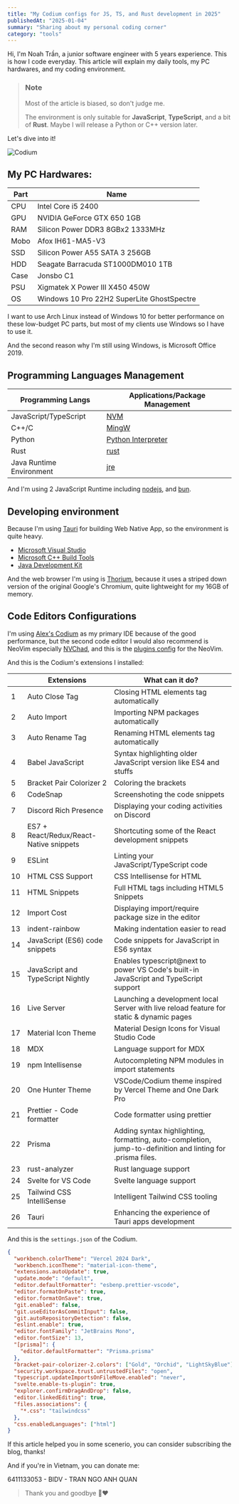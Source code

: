 ```yaml
---
title: "My Codium configs for JS, TS, and Rust development in 2025"
publishedAt: "2025-01-04"
summary: "Sharing about my personal coding corner"
category: "tools"
---
```


Hi, I&#39;m Noah Trần, a junior software engineer with 5 years experience. This is how I code everyday. This article will explain my daily tools, my PC hardwares, and my coding environment.

> ### Note
>
> Most of the article is biased, so don't judge me.
>
> The environment is only suitable for **JavaScript**, **TypeScript**, and a bit of **Rust**. Maybe I will release a Python or C++ version later.

Let&#39;s dive into it!

<Image
  src="https://i.ibb.co/W5XPDQ1/codium.png"
  alt="Codium"
  width={1200}
  height={630}
/>

## My PC Hardwares:

| Part | Name                                       |
| ---- | ------------------------------------------ |
| CPU  | Intel Core i5 2400                         |
| GPU  | NVIDIA GeForce GTX 650 1GB                 |
| RAM  | Silicon Power DDR3 8GBx2 1333MHz           |
| Mobo | Afox IH61-MA5-V3                           |
| SSD  | Silicon Power A55 SATA 3 256GB             |
| HDD  | Seagate Barracuda ST1000DM010 1TB          |
| Case | Jonsbo C1                                  |
| PSU  | Xigmatek X Power III X450 450W             |
| OS   | Windows 10 Pro 22H2 SuperLite GhostSpectre |

I want to use Arch Linux instead of Windows 10 for better performance on these low-budget PC parts, but most of my clients use Windows so I have to use it.

And the second reason why I&#39;m still using Windows, is Microsoft Office 2019.

## Programming Languages Management

| Programming Langs        | Applications/Package Management                   |
| ------------------------ | ------------------------------------------------- |
| JavaScript/TypeScript    | [NVM](https://github.com/coreybutler/nvm-windows) |
| C++/C                    | [MingW](https://www.mingw-w64.org)                |
| Python                   | [Python Interpreter](https://www.python.org)      |
| Rust                     | [rust](https://www.rust-lang.org)                 |
| Java Runtime Environment | [jre](https://www.java.com/en/download/)          |

And I&#39;m using 2 JavaScript Runtime including [nodejs](https://github.com/coreybutler/nvm-windows), and [bun](https://bun.sh/).

## Developing environment

Because I&#39;m using [Tauri](https://tauri.app) for building Web Native App, so the environment is quite heavy.

- [Microsoft Visual Studio](https://visualstudio.microsoft.com)
- [Microsoft C++ Build Tools](https://visualstudio.microsoft.com/visual-cpp-build-tools)
- [Java Development Kit](https://www.oracle.com/java/technologies/downloads)

And the web browser I&#39;m using is [Thorium](https://thorium.rocks), because it uses a striped down version of the original Google&#39;s Chromium, quite lightweight for my 16GB of memory.

## Code Editors Configurations

I&#39;m using [Alex&#39;s Codium](https://github.com/Alex313031/codium) as my primary IDE because of the good performance, but the second code editor I would also recommend is NeoVim especially [NVChad](https://nvchad.com), and this is the [plugins config](https://github.com/Coder-Blue/nvim-config) for the NeoVim.

And this is the Codium&#39;s extensions I installed:

|     | Extensions                              | What can it do?                                                                                            |
| --- | --------------------------------------- | ---------------------------------------------------------------------------------------------------------- |
| 1   | Auto Close Tag                          | Closing HTML elements tag automatically                                                                    |
| 2   | Auto Import                             | Importing NPM packages automatically                                                                       |
| 3   | Auto Rename Tag                         | Renaming HTML elements tag automatically                                                                   |
| 4   | Babel JavaScript                        | Syntax highlighting older JavaScript version like ES4 and stuffs                                           |
| 5   | Bracket Pair Colorizer 2                | Coloring the brackets                                                                                      |
| 6   | CodeSnap                                | Screenshoting the code snippets                                                                            |
| 7   | Discord Rich Presence                   | Displaying your coding activities on Discord                                                               |
| 8   | ES7 + React/Redux/React-Native snippets | Shortcuting some of the React development snippets                                                         |
| 9   | ESLint                                  | Linting your JavaScript/TypeScript code                                                                    |
| 10  | HTML CSS Support                        | CSS Intellisense for HTML                                                                                  |
| 11  | HTML Snippets                           | Full HTML tags including HTML5 Snippets                                                                    |
| 12  | Import Cost                             | Displaying import/require package size in the editor                                                       |
| 13  | indent-rainbow                          | Making indentation easier to read                                                                          |
| 14  | JavaScript (ES6) code snippets          | Code snippets for JavaScript in ES6 syntax                                                                 |
| 15  | JavaScript and TypeScript Nightly       | Enables typescript@next to power VS Code's built-in JavaScript and TypeScript support                      |
| 16  | Live Server                             | Launching a development local Server with live reload feature for static & dynamic pages                   |
| 17  | Material Icon Theme                     | Material Design Icons for Visual Studio Code                                                               |
| 18  | MDX                                     | Language support for MDX                                                                                   |
| 19  | npm Intellisense                        | Autocompleting NPM modules in import statements                                                            |
| 20  | One Hunter Theme                        | VSCode/Codium theme inspired by Vercel Theme and One Dark Pro                                              |
| 21  | Prettier - Code formatter               | Code formatter using prettier                                                                              |
| 22  | Prisma                                  | Adding syntax highlighting, formatting, auto-completion, jump-to-definition and linting for .prisma files. |
| 23  | rust-analyzer                           | Rust language support                                                                                      |
| 24  | Svelte for VS Code                      | Svelte language support                                                                                    |
| 25  | Tailwind CSS IntelliSense               | Intelligent Tailwind CSS tooling                                                                           |
| 26  | Tauri                                   | Enhancing the experience of Tauri apps development                                                         |

And this is the `settings.json` of the Codium.

```json
{
  "workbench.colorTheme": "Vercel 2024 Dark",
  "workbench.iconTheme": "material-icon-theme",
  "extensions.autoUpdate": true,
  "update.mode": "default",
  "editor.defaultFormatter": "esbenp.prettier-vscode",
  "editor.formatOnPaste": true,
  "editor.formatOnSave": true,
  "git.enabled": false,
  "git.useEditorAsCommitInput": false,
  "git.autoRepositoryDetection": false,
  "eslint.enable": true,
  "editor.fontFamily": "JetBrains Mono",
  "editor.fontSize": 13,
  "[prisma]": {
    "editor.defaultFormatter": "Prisma.prisma"
  },
  "bracket-pair-colorizer-2.colors": ["Gold", "Orchid", "LightSkyBlue"],
  "security.workspace.trust.untrustedFiles": "open",
  "typescript.updateImportsOnFileMove.enabled": "never",
  "svelte.enable-ts-plugin": true,
  "explorer.confirmDragAndDrop": false,
  "editor.linkedEditing": true,
  "files.associations": {
    "*.css": "tailwindcss"
  },
  "css.enabledLanguages": ["html"]
}
```

If this article helped you in some scenerio, you can consider subscribing the blog, thanks!

And if you&#39;re in Vietnam, you can donate me:

6411133053 - BIDV - TRAN NGO ANH QUAN

> Thank you and goodbye 👋❤️
